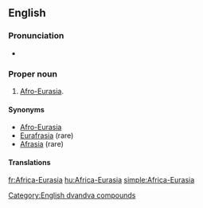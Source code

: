 {{wikipedia}}
==English==

===Pronunciation===
* {{a|US}} {{IPA|/ˈæf.rɪk.ə.jʊrˈeɪ.ʒə/|lang=en}}

===Proper noun===
{{en-proper noun|head=[[Africa]]-[[Eurasia]]}}
# [[Afro-Eurasia]].

====Synonyms====
* [[Afro-Eurasia]]
* [[Eurafrasia]] (rare)
* [[Afrasia]] (rare)

====Translations====
{{trans-see|Afro-Eurasia}}

[[Category:English dvandva compounds]]
[[fr:Africa-Eurasia]]
[[hu:Africa-Eurasia]]
[[simple:Africa-Eurasia]]